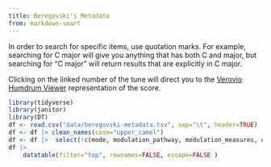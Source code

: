 ```yaml
---
title: Beregovski's Metadata
from: markdown-smart
---
```


In order to search for specific items, use quotation marks. For example, searching for C major will give you anything that has both C and major, but searching for "C major" will return results that are explicitly in C major.

Clicking on the linked number of the tune will direct you to the [Verovio Humdrum Viewer](https://verovio.humdrum.org) representation of the score.

```r
library(tidyverse)
library(janitor)
library(DT)
df <- read.csv("data/beregovski-metadata.tsv", sep="\t", header=TRUE)
df <- df |> clean_names(case="upper_camel")
df <- df |>  select(!c(mode, modulation_pathway, modulation_measures, one_mode, mode_notes))
df |>          
    datatable(filter="top", rownames=FALSE, escape=FALSE )
```
